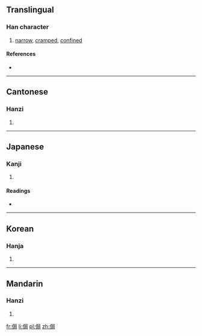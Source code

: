 ==Translingual==

===Han character===
{{Han char|rn=9|rad=人|as=07|sn=9|four=2722<sub>7</sub>|canj=人尸尸口 (OSSR)|ids=⿰亻局}}

# [[narrow]], [[cramped]], [[confined]]

====References====
* {{Han ref|kx=0103.210|dkj=00648|dj=0219.020|hdz=10168.010|uh=4FB7|ud=20407|bh=AB5D|bd=43869}}

----

==Cantonese==

===Hanzi===
{{yue-hanzi|jyut=|y=guk6}}

# {{defn|lang=yue|sort=人07}}

----

==Japanese==

===Kanji===
{{ja-kanji|grade=|rs=人07}}

# {{defn|lang=ja|sort=人07}}

====Readings====
* {{ja-readings|on=[[きょく]] (kyoku), [[ごく]] (goku)|kun=[[たけがひくい]] (takegahikui), [[せまる]] (semaru)}}

----

==Korean==

===Hanja===
{{ko-hanja|hangeul=국|rv=guk|mr=kuk}}

# {{defn|lang=ko|sort=人07}}

----

==Mandarin==

===Hanzi===
{{cmn-hanzi|pin=[[jú]] ([[ju2]])|wg=chü<sup>2</sup>}}

# {{defn|lang=cmn|sort=人07}}

[[fr:侷]]
[[li:侷]]
[[pl:侷]]
[[zh:侷]]